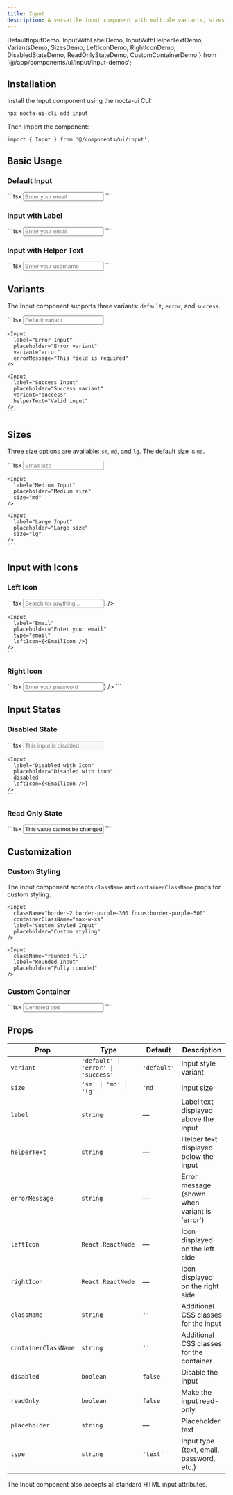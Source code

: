 ```yaml
---
title: Input
description: A versatile input component with multiple variants, sizes, icons, and dark mode support
---
```


  DefaultInputDemo,
  InputWithLabelDemo,
  InputWithHelperTextDemo,
  VariantsDemo,
  SizesDemo,
  LeftIconDemo,
  RightIconDemo,
  DisabledStateDemo,
  ReadOnlyStateDemo,
  CustomContainerDemo
} from '@/app/components/ui/input/input-demos';

## Installation

Install the Input component using the nocta-ui CLI:

```bash
npx nocta-ui-cli add input
```

Then import the component:

```tsx
import { Input } from '@/components/ui/input';
```

## Basic Usage

### Default Input

<DocsTabs defaultValue="preview">
  <DocsTab value="preview" title="Preview">
    <DefaultInputDemo />
  </DocsTab>
  <DocsTab value="code" title="Code">
    ```tsx
    <Input placeholder="Enter your email" />
    ```
  </DocsTab>
</DocsTabs>

### Input with Label

<DocsTabs defaultValue="preview">
  <DocsTab value="preview" title="Preview">
    <InputWithLabelDemo />
  </DocsTab>
  <DocsTab value="code" title="Code">
    ```tsx
    <Input 
      label="Email Address" 
      placeholder="Enter your email"
      type="email"
    />
    ```
  </DocsTab>
</DocsTabs>

### Input with Helper Text

<DocsTabs defaultValue="preview">
  <DocsTab value="preview" title="Preview">
    <InputWithHelperTextDemo />
  </DocsTab>
  <DocsTab value="code" title="Code">
    ```tsx
    <Input 
      label="Username" 
      placeholder="Enter your username"
      helperText="Choose a unique username between 3-20 characters"
    />
    ```
  </DocsTab>
</DocsTabs>

## Variants

The Input component supports three variants: `default`, `error`, and `success`.

<DocsTabs defaultValue="preview">
  <DocsTab value="preview" title="Preview">
    <VariantsDemo />
  </DocsTab>
  <DocsTab value="code" title="Code">
    ```tsx
    <Input 
      label="Default Input"
      placeholder="Default variant"
      variant="default"
    />
    
    <Input 
      label="Error Input"
      placeholder="Error variant"
      variant="error"
      errorMessage="This field is required"
    />
    
    <Input 
      label="Success Input"
      placeholder="Success variant"
      variant="success"
      helperText="Valid input"
    />
    ```
  </DocsTab>
</DocsTabs>

## Sizes

Three size options are available: `sm`, `md`, and `lg`. The default size is `md`.

<DocsTabs defaultValue="preview">
  <DocsTab value="preview" title="Preview">
    <SizesDemo />
  </DocsTab>
  <DocsTab value="code" title="Code">
    ```tsx
    <Input 
      label="Small Input"
      placeholder="Small size"
      size="sm"
    />
    
    <Input 
      label="Medium Input"
      placeholder="Medium size"
      size="md"
    />
    
    <Input 
      label="Large Input"
      placeholder="Large size"
      size="lg"
    />
    ```
  </DocsTab>
</DocsTabs>

## Input with Icons

### Left Icon

<DocsTabs defaultValue="preview">
  <DocsTab value="preview" title="Preview">
    <LeftIconDemo />
  </DocsTab>
  <DocsTab value="code" title="Code">
    ```tsx
    <Input 
      label="Search"
      placeholder="Search for anything..."
      leftIcon={<SearchIcon />}
    />
    
    <Input 
      label="Email"
      placeholder="Enter your email"
      type="email"
      leftIcon={<EmailIcon />}
    />
    ```
  </DocsTab>
</DocsTabs>

### Right Icon

<DocsTabs defaultValue="preview">
  <DocsTab value="preview" title="Preview">
    <RightIconDemo />
  </DocsTab>
  <DocsTab value="code" title="Code">
    ```tsx
    <Input 
      label="Password"
      placeholder="Enter your password"
      type="password"
      rightIcon={<EyeIcon />}
    />
    ```
  </DocsTab>
</DocsTabs>

## Input States

### Disabled State

<DocsTabs defaultValue="preview">
  <DocsTab value="preview" title="Preview">
    <DisabledStateDemo />
  </DocsTab>
  <DocsTab value="code" title="Code">
    ```tsx
    <Input 
      label="Disabled Input"
      placeholder="This input is disabled"
      disabled
    />
    
    <Input 
      label="Disabled with Icon"
      placeholder="Disabled with icon"
      disabled
      leftIcon={<EmailIcon />}
    />
    ```
  </DocsTab>
</DocsTabs>

### Read Only State

<DocsTabs defaultValue="preview">
  <DocsTab value="preview" title="Preview">
    <ReadOnlyStateDemo />
  </DocsTab>
  <DocsTab value="code" title="Code">
    ```tsx
    <Input 
      label="Read Only Input"
      value="This value cannot be changed"
      readOnly
      helperText="This field is read-only"
    />
    ```
  </DocsTab>
</DocsTabs>

## Customization

### Custom Styling

The Input component accepts `className` and `containerClassName` props for custom styling:

```tsx
<Input 
  className="border-2 border-purple-300 focus:border-purple-500"
  containerClassName="max-w-xs"
  label="Custom Styled Input"
  placeholder="Custom styling"
/>

<Input 
  className="rounded-full"
  label="Rounded Input"
  placeholder="Fully rounded"
/>
```

### Custom Container

<DocsTabs defaultValue="preview">
  <DocsTab value="preview" title="Preview">
    <CustomContainerDemo />
  </DocsTab>
  <DocsTab value="code" title="Code">
    ```tsx
    <Input 
      containerClassName="max-w-xs mx-auto"
      className="text-center"
      label="Centered Input"
      placeholder="Centered text"
    />
    ```
  </DocsTab>
</DocsTabs>

## Props

| Prop | Type | Default | Description |
|------|------|---------|-------------|
| `variant` | `'default' \| 'error' \| 'success'` | `'default'` | Input style variant |
| `size` | `'sm' \| 'md' \| 'lg'` | `'md'` | Input size |
| `label` | `string` | — | Label text displayed above the input |
| `helperText` | `string` | — | Helper text displayed below the input |
| `errorMessage` | `string` | — | Error message (shown when variant is 'error') |
| `leftIcon` | `React.ReactNode` | — | Icon displayed on the left side |
| `rightIcon` | `React.ReactNode` | — | Icon displayed on the right side |
| `className` | `string` | `''` | Additional CSS classes for the input |
| `containerClassName` | `string` | `''` | Additional CSS classes for the container |
| `disabled` | `boolean` | `false` | Disable the input |
| `readOnly` | `boolean` | `false` | Make the input read-only |
| `placeholder` | `string` | — | Placeholder text |
| `type` | `string` | `'text'` | Input type (text, email, password, etc.) |

The Input component also accepts all standard HTML input attributes.